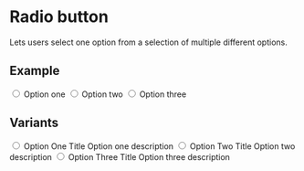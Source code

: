 


<Meta title="Components/Radio button" component={Input} />

# Radio button

Lets users select one option from a selection of multiple different options.

## Example

<Canvas>
  <Story name="Default">
    <Label htmlFor="optionOne">
      <Input type="radio" id="optionOne" name="option" value="optionOne" />
      Option one
    </Label>
    <Label htmlFor="optionTwo">
      <Input type="radio" id="optionTwo" name="option" value="optionTwo" />
      Option two
    </Label>
    <Label htmlFor="optionThree">
      <Input type="radio" id="optionThree" name="option" value="optionThree" />
      Option three
    </Label>
  </Story>
</Canvas>

## Variants

<Canvas>
  <Story name="Radio Box">
    <Label htmlFor="radioBoxOptionOne" style={{
        padding: '2.5em 1.5em',
        'border-radius': '1px solid ${colors.bordersLight}',
        border: '1px solid ${colors.bordersLight}',
        flex: '1 1 33.3333333%',
        cursor: 'pointer',
        display: 'flex',
        background: '#fff',
        color: '${colors.textLight}',
        position: 'relative',
        transition: 'padding 200ms ease-in-out',
        'flex-direction': 'column',
        'box-shadow': '0 2px 2px 0 rgba(0, 0, 0, 0.18)',
        'border-radius': '0.25em',
        'margin-bottom': '1.25em',
      }}>
      <Input
        type="radio"
        variant="radioBox"
        id="radioBoxOptionOne"
        name="option"
        value="radioBoxOptionOne"
      />
      <span style={{
        'font-weight': 'bold',
        'letter-spacing': '0',
        'margin-left': '3em',
        'color': '${colors.text}',
        'display': 'flex',
        'margin-top': '-1em',
      }}>
      Option One Title
      </span>
      <span style={{
        'font-weight': 'normal',
        'font-size': '1em',
        'letter-spacing': '0',
        'margin-left': '3em',
        'margin-bottom': '-1em',
      }}>
      Option one description
      </span>
    </Label>
    <Label htmlFor="radioBoxOptionTwo" style={{
        padding: '2.5em 1.5em',
        'border-radius': '1px solid ${colors.bordersLight}',
        border: '1px solid ${colors.bordersLight}',
        flex: '1 1 33.3333333%',
        cursor: 'pointer',
        display: 'flex',
        background: '#fff',
        color: '${colors.textLight}',
        position: 'relative',
        transition: 'padding 200ms ease-in-out',
        'flex-direction': 'column',
        'box-shadow': '0 2px 2px 0 rgba(0, 0, 0, 0.18)',
        'border-radius': '0.25em',
        'margin-bottom': '1.25em',
      }}>
      <Input
        type="radio"
        variant="radioBox"
        id="radioBoxOptionTwo"
        name="option"
        value="radioBoxOptionTwo"
      />
      <span style={{
        'font-weight': 'bold',
        'letter-spacing': '0',
        'margin-left': '3em',
        'color': '${colors.text}',
        'display': 'flex',
        'margin-top': '-1em',
      }}>
      Option Two Title
      </span>
      <span style={{
        'font-weight': 'normal',
        'font-size': '1em',
        'letter-spacing': '0',
        'margin-left': '3em',
        'margin-bottom': '-1em',
      }}>
      Option two description
      </span>
    </Label>
    <Label htmlFor="radioBoxOptionThree" style={{
        padding: '2.5em 1.5em',
        'border-radius': '1px solid ${colors.bordersLight}',
        border: '1px solid ${colors.bordersLight}',
        flex: '1 1 33.3333333%',
        cursor: 'pointer',
        display: 'flex',
        background: '#fff',
        color: '${colors.textLight}',
        position: 'relative',
        transition: 'padding 200ms ease-in-out',
        'flex-direction': 'column',
        'box-shadow': '0 2px 2px 0 rgba(0, 0, 0, 0.18)',
        'border-radius': '0.25em',
        'margin-bottom': '1.25em',
      }}>
      <Input
        type="radio"
        variant="radioBox"
        id="radioBoxOptionThree"
        name="option"
        value="radioBoxOptionThree"
      />
      <span style={{
        'font-weight': 'bold',
        'letter-spacing': '0',
        'margin-left': '3em',
        'color': '${colors.text}',
        'display': 'flex',
        'margin-top': '-1em',
      }}>
      Option Three Title
      </span>
      <span style={{
        'font-weight': 'normal',
        'font-size': '1em',
        'letter-spacing': '0',
        'margin-left': '3em',
        'margin-bottom': '-1em',
      }}>
      Option three description
      </span>
    </Label>
  </Story>
</Canvas>
